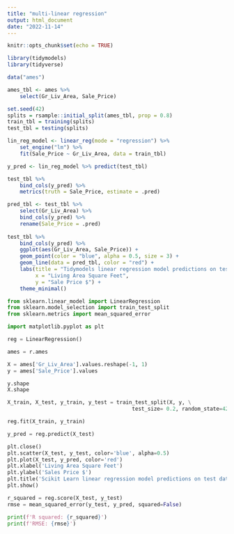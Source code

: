 ---
title: "multi-linear regression"
output: html_document
date: "2022-11-14"
---

```{r setup, include=FALSE}
knitr::opts_chunk$set(echo = TRUE)
```

```{r}
library(tidymodels)
library(tidyverse)

data("ames")

ames_tbl <- ames %>% 
    select(Gr_Liv_Area, Sale_Price)

set.seed(42)
splits = rsample::initial_split(ames_tbl, prop = 0.8)
train_tbl = training(splits)
test_tbl = testing(splits)

lin_reg_model <- linear_reg(mode = "regression") %>% 
    set_engine("lm") %>% 
    fit(Sale_Price ~ Gr_Liv_Area, data = train_tbl)

y_pred <- lin_reg_model %>% predict(test_tbl)

test_tbl %>% 
    bind_cols(y_pred) %>% 
    metrics(truth = Sale_Price, estimate = .pred)

pred_tbl <- test_tbl %>% 
    select(Gr_Liv_Area) %>% 
    bind_cols(y_pred) %>% 
    rename(Sale_Price = .pred)
    
test_tbl %>% 
    bind_cols(y_pred) %>% 
    ggplot(aes(Gr_Liv_Area, Sale_Price)) +
    geom_point(color = "blue", alpha = 0.5, size = 3) +
    geom_line(data = pred_tbl, color = "red") +
    labs(title = "Tidymodels linear regression model predictions on test data",
         x = "Living Area Square Feet",
         y = "Sale Price $") +
    theme_minimal()

```

```{python}

from sklearn.linear_model import LinearRegression
from sklearn.model_selection import train_test_split
from sklearn.metrics import mean_squared_error

import matplotlib.pyplot as plt

reg = LinearRegression()

ames = r.ames

X = ames['Gr_Liv_Area'].values.reshape(-1, 1)
y = ames['Sale_Price'].values

y.shape
X.shape

X_train, X_test, y_train, y_test = train_test_split(X, y, \
                                        test_size= 0.2, random_state=42)

reg.fit(X_train, y_train)

y_pred = reg.predict(X_test)

plt.close()
plt.scatter(X_test, y_test, color='blue', alpha=0.5)
plt.plot(X_test, y_pred, color='red')
plt.xlabel('Living Area Square Feet')
plt.ylabel('Sales Price $')
plt.title('Scikit Learn linear regression model predictions on test data')
plt.show()

r_squared = reg.score(X_test, y_test)
rmse = mean_squared_error(y_test, y_pred, squared=False)

print(f'R squared: {r_squared}')
print(f'RMSE: {rmse}')

```

